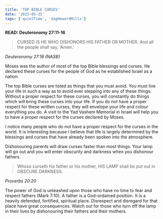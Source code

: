 ```yaml
---
title: 'TOP BIBLE CURSES'
date: '2023-05-25'
tags: ['quietTime', 'dagHewardMills']
---
```


**READ: Deuteronomy 27:11-16** 

>CURSED IS HE WHO DISHONORS HIS FATHER OR MOTHER. And all the people shall say, ‘Amen.’ 

*Deuteronomy 27:16 (NASB)*

Moses was the author of most of the top Bible blessings and curses. He declared these curses for the people of God as he established Israel as a nation. 

The top Bible curses are listed as things that you must avoid. You must live your life in such a way as to avoid ever stepping into any of these things. Without a proper respect for these curses, you will constantly do things which will bring these curses into your life. If you do not have a proper respect for these written curses, they will envelope your life and colour everything you do. A visit to the Yad Vashem Memorial in Israel will help you to have a proper respect for the curses declared by Moses.

I notice many people who do not have a proper respect for the curses in the world. It is interesting because I believe that life is largely determined by the blessings and curses that have already been spoken into the atmosphere. 

Dishonouring parents will draw curses faster than most things. Your lamp will go out and you will enter obscurity and darkness when you dishonour fathers. 

>Whoso curseth his father or his mother, HIS LAMP shall be put out in OBSCURE DARKNESS. 

*Proverbs 20:20*

The power of God is unleashed upon those who have no time to fear and respect fathers (Mark 7:10). A father is a God-ordained position. It is a heavily defended, fortified, spiritual place. Disrespect and disregard for that place have great consequences. Watch out for those who turn off the lamp in their lives by dishonouring their fathers and their mothers. 
